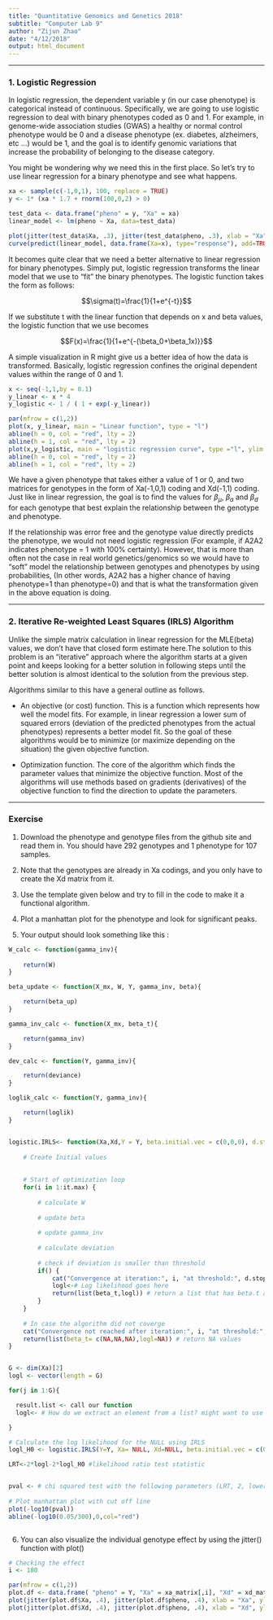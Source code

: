 ```yaml
---
title: "Quantitative Genomics and Genetics 2018"
subtitle: "Computer Lab 9"
author: "Zijun Zhao"
date: "4/12/2018"
output: html_document
---
```


--------------------------------------------------------------------------

### 1. Logistic Regression

In logistic regression, the dependent variable y (in our case phenotype) is categorical instead of continuous. Specifically, we are going to use logistic regression to deal with binary phenotypes coded as 0 and 1. For example, in genome-wide association studies (GWAS) a healthy or normal control phenotype would be 0 and a disease phenotype (ex. diabetes, alzheimers, etc ...) would be 1, and the goal is to identify genomic variations that increase the probability of belonging to the disease category. 

You might be wondering why we need this in the first place. So let's try to use linear regression for a binary phenotype and see what happens. 

```r

xa <- sample(c(-1,0,1), 100, replace = TRUE)
y <- 1* (xa * 1.7 + rnorm(100,0,2) > 0)

test_data <- data.frame("pheno" = y, "Xa" = xa)
linear_model <- lm(pheno ~ Xa, data=test_data)

plot(jitter(test_data$Xa, .3), jitter(test_data$pheno, .3), xlab = "Xa", ylab = "Y")
curve(predict(linear_model, data.frame(Xa=x), type="response"), add=TRUE, col = "blue") 

```

It becomes quite clear that we need a better alternative to linear regression for binary phenotypes. Simply put, logistic regression transforms the linear model that we use to "fit" the binary phenotypes. The logistic function takes the form as follows:

$$\sigma(t)=\frac{1}{1+e^{-t}}$$

If we substitute t with the linear function that depends on x and beta values, the logistic function that we use becomes

$$F(x)=\frac{1}{1+e^{-(\beta_0+\beta_1x)}}$$

A simple visualization in R might give us a better idea of how the data is transformed. Basically, logistic regression confines the original dependent values within the range of 0 and 1. 

```r
x <- seq(-1,1,by = 0.1)
y_linear <- x * 4
y_logistic <- 1 / ( 1 + exp(-y_linear))

par(mfrow = c(1,2))
plot(x, y_linear, main = "Linear function", type = "l")
abline(h = 0, col = "red", lty = 2)
abline(h = 1, col = "red", lty = 2) 
plot(x,y_logistic, main = "logistic regression curve", type ="l", ylim = c(-0.5,1.5))
abline(h = 0, col = "red", lty = 2)
abline(h = 1, col = "red", lty = 2)
```

We have a given phenotype that takes either a value of 1 or 0, and two matrices for genotypes in the form of Xa(-1,0,1) coding and Xd(-1,1) coding. Just like in linear regression, the goal is to find the values for $\beta_{\mu}$, $\beta_a$ and $\beta_d$ for each genotype that best explain the relationship between the genotype and phenotype. 

If the relationship was error free and the genotype value directly predicts the phenotype, we would not need logistic regression (For example, if A2A2 indicates phenotype = 1 with 100% certainty). However, that is more than often not the case in real world genetics/genomics so we would have to "soft" model the relationship between genotypes and phenotypes by using probabilities, (In other words, A2A2 has a higher chance of having phenotype=1 than phenotype=0) and that is what the transformation given in the above equation is doing. 


--------------------------------------------------------------------------

### 2. Iterative Re-weighted Least Squares (IRLS) Algorithm

Unlike the simple matrix calculation in linear regression for the MLE(beta) values, we don't have that closed form estimate here.The solution to this problem is an "iterative" approach where the algorithm starts at a given point and keeps looking for a better solution in following steps until the better solution is almost identical to the solution from the previous step. 

Algorithms similar to this have a general outline as follows.

- An objective (or cost) function. This is a function which represents how well the model fits. For example, in linear regression a lower sum of squared errors (deviation of the predicted phenotypes from the actual phenotypes) represents a better model fit. So the goal of these algorithms would be to minimize (or maximize depending on the situation) the given objective function. 

- Optimization function. The core of the algorithm which finds the parameter values that minimize the objective function. Most of the algorithms will use methods based on gradients (derivatives) of the objective function to find the direction to update the parameters. 



--------------------------------------------------------------------------

### Exercise

1) Download the phenotype and genotype files from the github site and read them in.
   You should have 292 genotypes and 1 phenotype for 107 samples.
   
2) Note that the genotypes are already in Xa codings, and you only have to create the Xd matrix from it.

3) Use the template given below and try to fill in the code to make it a functional algorithm.

4) Plot a manhattan plot for the phenotype and look for significant peaks.

5) Your output should look something like this :

```r

W_calc <- function(gamma_inv){
     
    return(W)
}

beta_update <- function(X_mx, W, Y, gamma_inv, beta){

	return(beta_up)
}

gamma_inv_calc <- function(X_mx, beta_t){

    return(gamma_inv)
}

dev_calc <- function(Y, gamma_inv){

    return(deviance)
}

loglik_calc <- function(Y, gamma_inv){

    return(loglik)
}


logistic.IRLS<- function(Xa,Xd,Y = Y, beta.initial.vec = c(0,0,0), d.stop.th = 1e-6, it.max = 100) {
    
    # Create Initial values
    
  
    # Start of optimization loop
    for(i in 1:it.max) {
         
        # calculate W
      
        # update beta
      
        # update gamma_inv
      
        # calculate deviation
      
        # check if deviation is smaller than threshold
        if() {
            cat("Convergence at iteration:", i, "at threshold:", d.stop.th, "\n")
            logl<-# Log likelihood goes here
            return(list(beta_t,logl)) # return a list that has beta.t and logl saved
        }   
    }
  
    # In case the algorithm did not coverge
    cat("Convergence not reached after iteration:", i, "at threshold:", d.stop.th, "\n")
    return(list(beta_t= c(NA,NA,NA),logl=NA)) # return NA values 
}


G <- dim(Xa)[2]
logl <- vector(length = G)

for(j in 1:G){

  result.list <- call our function
  logl<- # How do we extract an element from a list? might want to use [[]]

}

# Calculate the log likelihood for the NULL using IRLS
logl_H0 <- logistic.IRLS(Y=Y, Xa= NULL, Xd=NULL, beta.initial.vec = c(0))[[2]]

LRT<-2*logl-2*logl_H0 #likelihood ratio test statistic


pval <- # chi squared test with the following parameters (LRT, 2, lower.tail = F)
  
# Plot manhattan plot with cut off line  
plot(-log10(pval))
abline(-log10(0.05/300),0,col="red")



```



6) You can also visualize the individual genotype effect by using the jitter() function with plot()

```r

# Checking the effect 
i <- 180

par(mfrow = c(1,2))
plot.df <- data.frame( "pheno" = Y, "Xa" = xa_matrix[,i], "Xd" = xd_matrix[,i])
plot(jitter(plot.df$Xa, .4), jitter(plot.df$pheno, .4), xlab = "Xa", ylab = "Y")
plot(jitter(plot.df$Xd, .4), jitter(plot.df$pheno, .4), xlab = "Xd", ylab = "Y")


```




